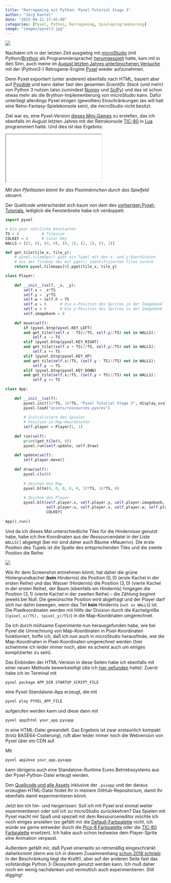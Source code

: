 ```yaml
---
title: "Retrogaming mit Python: Pyxel-Tutorial Stage 3"
author: "Jörg Kantel"
date: "2025-04-11 17:45:00"
categories: [Pyxel, Python, Retrogaming, Spieleprogrammierung]
image: "images/pyxel3.jpg"
---
```


[![](images/pyxel3-b.jpg)](https://www.flickr.com/photos/schockwellenreiter/54441501429/)

Nachdem ich in der letzten Zeit ausgiebig mit [microStudio](http://cognitiones.kantel-chaos-team.de/multimedia/spieleprogrammierung/microstudio.html) (mit Python/[Brython](http://cognitiones.kantel-chaos-team.de/programmierung/python/brython.html) als Programmiersprache) [herumgespielt](https://kantel.github.io/#category=microStudio) hatte, kam mit in den Sinn, auch meine im [August letzten Jahres unterbrochenen Versuche](https://kantel.github.io/posts/2024081002_pyxel_tut_2/) mit der (Python3-) Retrogame-Engine [Pyxel](http://cognitiones.kantel-chaos-team.de/multimedia/spieleprogrammierung/pyxel.html) wieder aufzunehmen.

Denn Pyxel exportiert (unter anderem) ebenfalls nach HTML, basiert aber auf [Pyodide](http://cognitiones.kantel-chaos-team.de/programmierung/python/pyodide.html) und kann daher fast den gesamten *Scientific Stack* (und mehr) von Python&nbsp;3 nutzen (also zumindest [Numpy](http://cognitiones.kantel-chaos-team.de/programmierung/python/numpy.html) und [SciPy](http://cognitiones.kantel-chaos-team.de/programmierung/python/scipy.html)) und das ist schon etwas mehr als die Brython-Implementierung von microStudio kann. Dafür unterliegt allerdings Pyxel einigen (gewollten) Einschränkungen (es will halt eine Retro-Fantasy-Spielekonsole sein), die microStudio nicht besitzt.

Ziel war es, eine Pyxel-Version [dieses Mini-Games](https://kantel.github.io/posts/2024080703_smallmaze1_tic80/) zu erstellen, das ich ebenfalls im August letzten Jahres mit der Retrokonsole [TIC-80](http://cognitiones.kantel-chaos-team.de/multimedia/spieleprogrammierung/tic80.html) in [Lua](http://cognitiones.kantel-chaos-team.de/programmierung/lua.html) programmiert hatte. Und dies ist das Ergebnis:

<iframe src="pyxel/index.html" class="if16_9" name="Pyxel Maze Game Stage 3"></iframe>

*Mit den Pfeiltasten könnt Ihr das Pixelmännchen durch das Spielfeld steuern.*

Der Quellcode unterscheidet sich kaum von dem des [vorherigen Pyxel-Tutorials](https://kantel.github.io/posts/2024081002_pyxel_tut_2/), lediglich die Fensterbreite habe ich verdoppelt:

~~~python
import pyxel

# Ein paar nützliche Konstanten
TS = 8          # Tilesize
COLKEY = 0      # Color Key
WALLS = [(3, 0), (4, 0), (0, 1), (2, 1), (3, 1)]

def get_tile(tile_x, tile_y):
    # pyxel.tilemaps() gibt ein Tupel mit den x- und y-Koordinaten
    # aus der Tilemap des mit pget() identifizierten Tiles zurück
    return pyxel.tilemaps[0].pget(tile_x, tile_y)

class Player:
    
    def __init__(self, _x, _y):
        self.x = _x*TS
        self.y = _y*TS
        self.w = self.h = TS
        self.u = 0      # Die x-Position des Sprites in der Imagebank
        self.v = 0      # Die y-Position des Sprites in der Imagebank
        self.imagebank = 0
        
    def move(self):
        if (pyxel.btnp(pyxel.KEY_LEFT) 
        and get_tile((self.x - TS)//TS, self.y//TS) not in WALLS):            
            self.x -= TS
        elif (pyxel.btnp(pyxel.KEY_RIGHT)
        and get_tile((self.x + TS)//TS, self.y//TS) not in WALLS):
            self.x += TS
        elif (pyxel.btnp(pyxel.KEY_UP)
        and get_tile(self.x//TS, (self.y - TS)//TS) not in WALLS):
            self.y -= TS
        elif (pyxel.btnp(pyxel.KEY_DOWN)
        and get_tile(self.x//TS, (self.y + TS)//TS) not in WALLS):
            self.y += TS

class App:
    
    def __init__(self):
        pyxel.init(32*TS, 16*TS, "Pyxel Tutorial Stage 3", display_scale = 4)
        pyxel.load("assets/ressources.pyxres")
        
        # Initialisiere den Spieler
        # Position in Map-Koordinaten
        self.player = Player(1, 1)
        
    def run(self):
        print(get_tile(0, 0))
        pyxel.run(self.update, self.draw)
        
    def update(self):
        self.player.move()
    
    def draw(self):
        pyxel.cls(0)
        
        # Zeichen die Map
        pyxel.bltm(0, 0, 0, 0, 0, 32*TS, 16*TS, 0)
        
        # Zeichne den Player
        pyxel.blt(self.player.x, self.player.y, self.player.imagebank,
                  self.player.u, self.player.v, self.player.w, self.player.h,
                  COLKEY)
        
App().run()
~~~

Und da ich dieses Mal unterschiedliche Tiles für die Hindernisse genutzt habe, habe ich ihre Koordinaten aus der Ressourcendatei in der Liste `WALLS[]` abgelegt (bei mir sind daher auch Bäume »Mauern«). Die erste Position des Tupels ist die Spalte des entsprechenden Tiles und die zweite Position die Reihe:

[![](images/pyxeleditor.jpg)](https://www.flickr.com/photos/schockwellenreiter/54445386720/)

Wie Ihr dem Screenshot entnehmen könnt, hat daher die grüne Hintergrundkachel (**kein** Hindernis) die Position $(0, 0)$ (erste Kachel in der ersten Reihe) und das Wasser (Hindernis) die Position $(3, 0)$ (vierte Kachel in der ersten Reihe), der Baum (ebenfalls ein Hindernis) hingegen die Position $(3, 1)$ (vierte Kachel in der zweiten Reihe) -- die Zählung beginnt jeweils bei Null. Die gewünschte Position wird abgefragt und der Player darf sich nur dahin bewegen, wenn das Teil **kein** Hindernis (`not in WALLS`) ist. Die Pixelkoordinaten werden mit Hilfe der Division durch die Kachelgröße (`(pixel_x//TS), (pixel_y//TS)`) in die Map-Koordinaten umgerechnet.

Da ich durch mühsame Experimente nun herausgefunden habe, wie bei Pyxel die Umrechnung von Map-Koordinaten in Pixel-Koordinaten funktioniert, hoffe ich, daß ich nun auch in microStudio herausfinde, wie die Map-Koordinaten in Pixel-Koordinaten umgerechnet werden (hier schwimme ich leider immer noch, aber es scheint auch um einiges komplizierter zu sein).

Das Einbinden der HTML-Version in diese Seiten habe ich ebenfalls mit einer neuen Methode bewerkstelligt (die ich [hier gefunden](https://github.com/kitao/pyxel/blob/main/docs/pyxel-web-en.md) hatte): Zuerst habe ich im Terminal mit

~~~bash
pyxel package APP_DIR STARTUP_SCRIPT_FILE
~~~

eine Pyxel-Standalone-App erzeugt, die mit

~~~bash
pyxel play PYXEL_APP_FILE
~~~

aufgerufen werden kann und diese dann mit

~~~bash
pyxel app2html your_app.pyxapp
~~~

in eine HTML-Datei gewandelt. Das Ergebnis ist zwar erstaunlich kompakt (trotz BASE64-Codierung), ruft aber leider immer noch die Webversion von Pyxel über ein CDN auf.

Mit

~~~bash
pyxel app2exe your_app.pyxapp
~~~

kann übrigens auch eine Standalone-Runtime Eures Betriebssystems aus der Pyxel-Python-Datei erteugt werden.

Den [Quellcode und alle Assets](https://github.com/kantel/pyxel/tree/main/nightinpark) inklusive der `.pixapp` und der daraus erzeugten HTML-Datei findet Ihr in meinem GitHub-Repositorium, damit Ihr ebenfalls damit experimentieren könnt.

Jetzt bin ich hin- und hergerissen: Soll ich mit Pyxel erst einmal weiter experimentieren oder soll ich zu microStudio zurückkehren? Das Spielen mit Pyxel macht mir Spaß und speziell mit dem Ressourceneditor möchte ich noch einiges anstellen (so gefällt mir die [Default-Farbpalette](http://cognitiones.kantel-chaos-team.de/multimedia/farbpaletten/pyxelpal.html) nicht, ich würde sie gerne entweder durch die [Pico-8 Farbpalette](http://cognitiones.kantel-chaos-team.de/multimedia/farbpaletten/pico8.html) oder die [TIC-80 Farbpalette](http://cognitiones.kantel-chaos-team.de/multimedia/farbpaletten/sweetie16.html) ersetzen). Ich habe auch schon testweise dem Player-Sprite eine Animation verpasst.

Außerdem gefällt mir, daß Pyxel einerseits so retromäßig eingeschränkt daherkommt (denn wie ich in diesem Zusammenhang [schon 2018 schrieb](http://blog.schockwellenreiter.de/2018/08/2018080802.html): In der Beschränkung liegt die Kraft!), aber auf der anderen Seite fast das vollständige Python&nbsp;3-Ökosystem genutzt werden kann. Ich muß daher noch ein wenig nachdenken und vermutlich auch experimentieren. *Still digging!*



